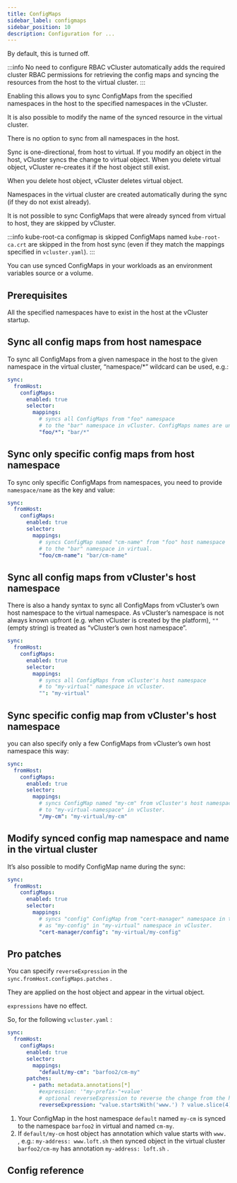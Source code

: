 ```yaml
---
title: ConfigMaps
sidebar_label: configmaps
sidebar_position: 10
description: Configuration for ...
---
```



By default, this is turned off.

:::info No need to configure RBAC
vCluster automatically adds the required cluster RBAC permissions for retrieving the config maps and syncing the resources from the host to the virtual cluster.
:::

Enabling this allows you to sync ConfigMaps from the specified namespaces in the host to the specified namespaces in the vCluster.

It is also possible to modify the name of the synced resource in the virtual cluster.

There is no option to sync from all namespaces in the host.

Sync is one-directional, from host to virtual. If you modify an object in the host, vCluster syncs the change to virtual object. When you delete virtual object, vCluster re-creates it if the host object still exist.

When you delete host object, vCluster deletes virtual object.

Namespaces in the virtual cluster are created automatically during the sync (if they do not exist already).

It is not possible to sync ConfigMaps that were already synced from virtual to host, they are skipped by vCluster.

:::info kube-root-ca configmap is skipped
ConfigMaps named `kube-root-ca.crt` are skipped in the from host sync (even if they match the mappings specified in `vcluster.yaml`).
:::

You can use synced ConfigMaps in your workloads as an environment variables source or a volume.

## Prerequisites
All the specified namespaces have to exist in the host at the vCluster startup.


## Sync all config maps from host namespace
To sync all ConfigMaps from a given namespace in the host to the given namespace in the virtual cluster, “namespace/*” wildcard can be used, e.g.:

```yaml
sync:
  fromHost:
    configMaps:
      enabled: true
      selector:
        mappings:
          # syncs all ConfigMaps from "foo" namespace
          # to the "bar" namespace in vCluster. ConfigMaps names are unchanged.
          "foo/*": "bar/*"
```

## Sync only specific config maps from host namespace
To sync only specific ConfigMaps from namespaces, you need to provide `namespace/name` as the key and value:

```yaml
sync:
  fromHost:
    configMaps:
      enabled: true
      selector:
        mappings:
          # syncs ConfigMap named "cm-name" from "foo" host namespace
          # to the "bar" namespace in virtual.
          "foo/cm-name": "bar/cm-name"
```

## Sync all config maps from vCluster's host namespace
There is also a handy syntax to sync all ConfigMaps from vCluster’s own host namespace to the virtual namespace. As vCluster’s namespace is not always known upfront (e.g. when vCluster is created by the platform), `""` (empty string) is treated as “vCluster’s own host namespace”.

```yaml
sync:
  fromHost:
    configMaps:
      enabled: true
      selector:
        mappings:
          # syncs all ConfigMaps from vCluster's host namespace
          # to "my-virtual" namespace in vCluster.
          "": "my-virtual"
```

## Sync specific config map from vCluster's host namespace
you can also specify only a few ConfigMaps from vCluster’s own host namespace this way:

```yaml
sync:
  fromHost:
    configMaps:
      enabled: true
      selector:
        mappings:
          # syncs ConfigMap named "my-cm" from vCluster's host namespace
          # to "my-virtual-namespace" in vCluster.
          "/my-cm": "my-virtual/my-cm"
```

## Modify synced config map namespace and name in the virtual cluster
It’s also possible to modify ConfigMap name during the sync:

```yaml
sync:
  fromHost:
    configMaps:
      enabled: true
      selector:
        mappings:
          # syncs "config" ConfigMap from "cert-manager" namespace in the host
          # as "my-config" in "my-virtual" namespace in vCluster.
          "cert-manager/config": "my-virtual/my-config"
```

## Pro patches

<ProAdmonition/>

You can specify `reverseExpression` in the `sync.fromHost.configMaps.patches` .

They are applied on the host object and appear in the virtual object.

`expressions` have no effect.

So, for the following `vcluster.yaml` :

```yaml
sync:
  fromHost:
    configMaps:
      enabled: true
      selector:
        mappings:
          "default/my-cm": "barfoo2/cm-my"
      patches:
        - path: metadata.annotations[*]
          #expression: '"my-prefix-"+value'
          # optional reverseExpression to reverse the change from the host cluster
          reverseExpression: "value.startsWith('www.') ? value.slice(4) : value"
```

1. Your ConfigMap in the host namespace `default` named `my-cm` is synced to the namespace `barfoo2` in virtual and named `cm-my`.
2. If `default/my-cm` host object has annotation which value starts with `www.` , e.g.: `my-address: www.loft.sh` then synced object in the virtual cluster `barfoo2/cm-my` has annotation `my-address: loft.sh` .


<FromHostConfigMapExample />

## Config reference

<EnableSwitch/>
